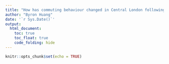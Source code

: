 ```yaml
---
title: "How has commuting behaviour changed in Central London following the pandemic?"
author: "Byron Huang"
date: '`r Sys.Date()`'
output:
  html_document:
    toc: true
    toc_float: true
    code_folding: hide
---
```


```r
knitr::opts_chunk$set(echo = TRUE)
```

